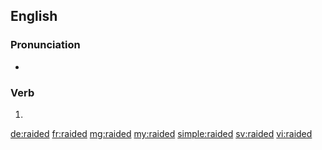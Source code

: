 ==English==

===Pronunciation===
* {{rhymes|eɪdɛd|lang=en}}

===Verb===
{{head|en|verb form}}

# {{en-past of|raid}}

[[de:raided]]
[[fr:raided]]
[[mg:raided]]
[[my:raided]]
[[simple:raided]]
[[sv:raided]]
[[vi:raided]]